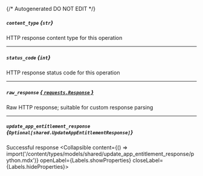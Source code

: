 {/* Autogenerated DO NOT EDIT  */}

##### `content_type` *{`str`}*
HTTP response content type for this operation

---
##### `status_code` *{`int`}*
HTTP response status code for this operation

---
##### `raw_response` [*{ `requests.Response` }*](https://requests.readthedocs.io/en/latest/api/#requests.Response)
Raw HTTP response; suitable for custom response parsing

---
##### `update_app_entitlement_response` *{`Optional[shared.UpdateAppEntitlementResponse]`}*
Successful response
<Collapsible content={() => import('/content/types/models/shared/update_app_entitlement_response/python.mdx')} openLabel={Labels.showProperties} closeLabel={Labels.hideProperties}>
</Collapsible>


